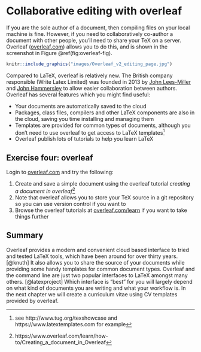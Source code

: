 # Collaborative editing with overleaf {#overleaf}

If you are the sole author of a document, then compiling files on your local machine is fine. However, if you need to collaboratively co-author a document with other people, you'll need to share your TeX on a server. Overleaf ([overleaf.com](https://www.overleaf.com/)) allows you to do this, and is shown in the screenshot in Figure \@ref(fig:overleaf-fig).

```r
knitr::include_graphics("images/Overleaf_v2_editing_page.jpg")
```

Compared to LaTeX, overleaf is relatively new. The British company responsible (Write Latex Limited) was founded in 2013 by [John Lees-Miller](https://www.linkedin.com/in/jdleesmiller/) and [John Hammersley](https://www.linkedin.com/in/john-hammersley-6419a266/) to allow easier collaboration between authors. Overleaf has several features which you might find useful:

* Your documents are automatically saved to the cloud
* Packages, class files, compilers and other LaTeX components are also in the cloud, saving you time installing and managing them
* Templates are provided for common types of documents, although you don't need to use overleaf to get access to LaTeX templates^[see http://www.tug.org/texshowcase and https://www.latextemplates.com for example]
* Overleaf publish lots of tutorials to help you learn LaTeX


## Exercise four: overleaf {#ex4}

Login to [overleaf.com](https://www.overleaf.com/) and try the following:

1. Create and save a simple document using the overleaf tutorial *creating a document in overleaf*^[https://www.overleaf.com/learn/how-to/Creating_a_document_in_Overleaf]  
1. Note that overleaf allows you to store your TeX source in a git repository so you can use version control if you want to
1. Browse the overleaf tutorials at [overleaf.com/learn](https://www.overleaf.com/learn) if you want to take things further

## Summary {#overleafconc}

Overleaf provides a modern and convenient cloud based interface to tried and tested LaTeX tools, which have been around for over thirty years. [@knuth] It also allows you to share the source of your documents while providing some handy templates for common document types. Overleaf and the command line are just two popular interfaces to LaTeX amongst many others. [@latexproject] Which interface is “best” for you will largely depend on what kind of documents you are writing and what your workflow is. In the next chapter we will create a curriculum vitae using CV templates provided by overleaf.
